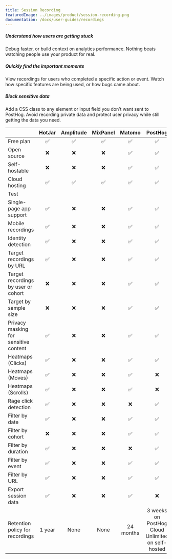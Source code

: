 ```yaml
---
title: Session Recording
featuredImage: ../images/product/session-recording.png
documentation: /docs/user-guides/recordings
---
```


<Section
    divider={false}
    title="Grab the popcorn: Play back individual user sessions to watch how users interact with your product."
    size="full"
    cols={3}
>
    <div>
        <h5>Understand how users are getting stuck</h5>
        <p>
            Debug faster, or build context on analytics performance. Nothing beats watching people use your product for
            real.
        </p>
    </div>
    <div>
        <h5>Quickly find the important moments</h5>
        <p>
            View recordings for users who completed a specific action or event. Watch how specific features are being
            used, or how bugs came about.
        </p>
    </div>
    <div>
        <h5>Block sensitive data</h5>
        <p>
            Add a CSS class to any element or input field you don’t want sent to PostHog. Avoid recording private data
            and protect user privacy while still getting the data you need.
        </p>
    </div>
</Section>

<TutorialsSlider topic="session recordings" />

<Section divider={false}>
    <Quote
        imageSource="/images/customers/mishra.jpeg"
        size="md"
        name="Anubhuti Mishra"
        title="UI/UX Designer, Hasura"
        quote={`“I was watching session recordings for our sign-up page and realized a lot of people were trying to click something that wasn’t actually a button. We wouldn’t have noticed that needed fixing without PostHog’s session recordings.”`}
    />
</Section>

|                                       | HotJar | Amplitude | MixPanel |   Matomo  |                              PostHog                              |
|---------------------------------------|:------:|:---------:|:--------:|:---------:|:-----------------------------------------------------------------:|
| Free plan                             |    ✅   |     ✅     |     ✅    |     ✅     |                                 ✅                                 |
| Open source                           |    ❌   |     ❌     |     ❌    | ✅         | ✅                                                                 |
| Self-hostable                         |    ❌   |     ❌     |     ❌    | ✅         |                                 ✅                                 |
| Cloud hosting                         |    ✅   |     ✅     |     ✅    | ✅         |                                 ✅                                 |
|                  Test                                                 |           |                                                                   |
| Single-page app support               |    ✅   |     ❌     |     ❌    |     ✅     |                                 ✅                                 |
| Mobile recordings                     |    ✅   |     ❌     |     ❌    |     ✅     |                                 ✅                                 |
| Identity detection                    |    ✅   |     ❌     |     ❌    |     ✅     |                                 ✅                                 |
| Target recordings by URL              |    ✅   |     ❌     |     ❌    |     ✅     |                                 ✅                                 |
| Target recordings by user or cohort   |    ❌   |     ❌     |     ❌    |     ✅     |                                 ✅                                 |
| Target by sample size                 |    ❌   |     ❌     |     ❌    |     ✅     |                                 ✅                                 |
| Privacy masking for sensitive content |    ✅   |     ❌     |     ❌    |     ✅     |                                 ✅                                 |
| Heatmaps (Clicks)                     |    ✅   |     ❌     |     ❌    |     ✅     |                                 ✅                                 |
| Heatmaps (Moves)                      |    ✅   |     ❌     |     ❌    |     ✅     |                                 ❌                                 |
| Heatmaps (Scrolls)                    |    ✅   |     ❌     |     ❌    |     ✅     |                                 ❌                                 |
| Rage click detection                  |    ✅   |     ❌     |     ❌    |     ❌     |                                 ✅                                 |
| Filter by date                        |    ✅   |     ❌     |     ❌    |     ✅     |                                 ✅                                 |
| Filter by cohort                      |    ❌   |     ❌     |     ❌    |     ✅     |                                 ✅                                 |
| Filter by duration                    |    ✅   |     ❌     |     ❌    |     ❌     |                                 ✅                                 |
| Filter by event                       |    ✅   |     ❌     |     ❌    |     ✅     |                                 ✅                                 |
| Filter by URL                         |    ✅   |     ❌     |     ❌    |     ✅     |                                 ✅                                 |
| Export session data                   |    ✅   |     ❌     |     ❌    |     ✅     |                                 ❌                                 |
| Retention policy for recordings       | 1 year |    None   |   None   | 24 months | 3 weeks on PostHog Cloud<br/>Unlimited on self-hosted |

<Documentation />
